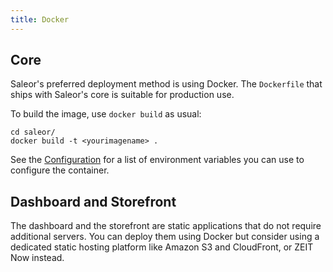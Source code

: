 ```yaml
---
title: Docker
---
```


## Core

Saleor's preferred deployment method is using Docker. The `Dockerfile` that ships with Saleor's core is suitable for production use.

To build the image, use `docker build` as usual:

```shell
cd saleor/
docker build -t <yourimagename> .
```

See the [Configuration](../configuration.mdx) for a list of environment variables you can use to configure the container.

## Dashboard and Storefront

The dashboard and the storefront are static applications that do not require additional servers. You can deploy them using Docker but consider using a dedicated static hosting platform like Amazon S3 and CloudFront, or ZEIT Now instead.
